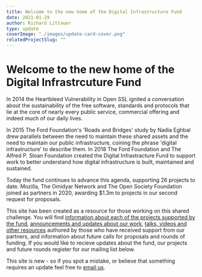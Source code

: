 ```yaml
---
title: Welcome to the new home of the Digital Infrastructure Fund
date: 2021-01-29
author: Richard Littauer
type: update
coverImage: "./images/update-card-cover.png"
relatedProjectSlug: ""
---
```



# Welcome to the new home of the Digital Infrastrcuture Fund

In 2014 the Heartbleed Vulnerability in Open SSL ignited a conversation about the sustainability of the free software, standards and protocols that lie at the core of nearly every public service, commercial offering and indeed much of our daily lives.

In 2015 The Ford Foundation's 'Roads and Bridges' study by Nadia Eghbal drew parallels between the need to maintain these shared assets and the need to maintain our public infrastructure, coining the phrase 'digital infrastructure' to describe them. In 2018 The Ford Foundation and The Alfred P. Sloan Foundation created the Digital Infrastracture Fund to support work to better understand how digital infrastructure is built, maintained and sustained.

Today the fund continues to advance this agenda, supporting 26 projects to date. Mozilla, The Omidyar Network and The Open Society Foundation joined as partners in 2020, awarding $1.3m to projects in our second request for proposals.

This site has been created as a resource for those working on this shared challenge. You will find [information about each of the projects supported by the fund](/projects), [announcements and updates about our work](/updates), [talks, videos and other resources](/resources) authored by those who have received support from our partners, and information about future calls for proposals and rounds of funding. If you would like to recieve updates about the fund, our projects and future rounds register for our mailing list below.

This site is new - so if you spot a mistake, or believe that something requires an update feel free to [email us](mailto:support@digitalinfrastructure.fund).
